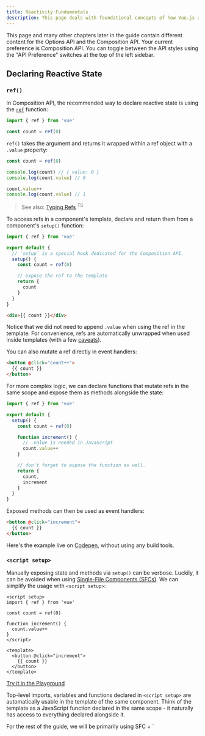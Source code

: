 ```yaml
---
title: Reactivity Fundamentals
description: This page deals with foundational concepts of how Vue.js automatically tracks and responds to changes in data, ensuring that the UI updates in real-time
---
```



<Aside title="note" title="API Reference">

This page and many other chapters later in the guide contain different content for the Options API and the Composition API. Your current preference is Composition API. You can toggle between the API styles using the "API Preference" switches at the top of the left sidebar.

</Aside>

## Declaring Reactive State

### `ref()`

In Composition API, the recommended way to declare reactive state is using the [`ref`](https://vuejs.org/api/reactivity-core.html#ref) function:

```js
import { ref } from 'vue'

const count = ref(0)
```

`ref()` takes the argument and returns it wrapped within a ref object with a `.value` property:

```js
const count = ref(0)

console.log(count) // { value: 0 }
console.log(count.value) // 0

count.value++
console.log(count.value) // 1
```

> See also: [Typing Refs](https://vuejs.org/guide/typescript/composition-api.html#typing-ref) <sup>TS</sup>


To access refs in a component's template, declare and return them from a component's `setup()` function:

```js
import { ref } from 'vue'

export default {
  // `setup` is a special hook dedicated for the Composition API.
  setup() {
    const count = ref(0)

    // expose the ref to the template
    return {
      count
    }
  }
}
```

```html
<div>{{ count }}</div>
```

Notice that we did not need to append `.value` when using the ref in the template. For convenience, refs are automatically unwrapped when used inside templates (with a few [caveats](https://vuejs.org/guide/essentials/reactivity-fundamentals.html#caveat-when-unwrapping-in-templates)).

You can also mutate a ref directly in event handlers:

```html
<button @click="count++">
  {{ count }}
</button>
```

For more complex logic, we can declare functions that mutate refs in the same scope and expose them as methods alongside the state:

```js
import { ref } from 'vue'

export default {
  setup() {
    const count = ref(0)

    function increment() {
      // .value is needed in JavaScript
      count.value++
    }

    // don't forget to expose the function as well.
    return {
      count,
      increment
    }
  }
}
```

Exposed methods can then be used as event handlers:

```html
<button @click="increment">
  {{ count }}
</button>
```

Here's the example live on [Codepen](https://codepen.io/vuejs-examples/pen/WNYbaqo), without using any build tools.

### `<script setup>​`
Manually exposing state and methods via `setup()` can be verbose. Luckily, it can be avoided when using [Single-File Components (SFCs)](https://vuejs.org/guide/scaling-up/sfc.html). We can simplify the usage with `<script setup>`:


```vue
<script setup>
import { ref } from 'vue'

const count = ref(0)

function increment() {
  count.value++
}
</script>

<template>
  <button @click="increment">
    {{ count }}
  </button>
</template>
```
[Try it in the Playground](https://play.vuejs.org/#eNo9jUEKgzAQRa8yZKMiaNcllvYe2dgwQqiZhDhxE3L3jrW4/DPvv1/UK8Zhz6juSm82uciwIef4MOR8DImhQMIFKiwpeGgEbQwZsoE2BhsyMUwH0d66475ksuwCgSOb0CNx20ExBCc77POase8NVUN6PBdlSwKjj+vMKAlAvzOzWJ52dfYzGXXpjPoBAKX856uopDGeFfnq8XKp+gWq4FAi)

Top-level imports, variables and functions declared in `<script setup>` are automatically usable in the template of the same component. Think of the template as a JavaScript function declared in the same scope - it naturally has access to everything declared alongside it.

<Aside type="note" title="TIP">
For the rest of the guide, we will be primarily using SFC + `<script setup>` syntax for the Composition API code examples, as that is the most common usage for Vue developers.

If you are not using SFC, you can still use Composition API with the [`setup()`](https://vuejs.org/api/composition-api-setup.html) option.

</Aside>